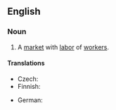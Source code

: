 ==English==
{{wikipedia|Labor economics}}
===Noun===
{{en-noun|sg=[[labor]] [[market]]}}

# {{economics}} A [[market]] with [[labor]] of [[worker]]s.

====Translations====
{{trans-top|market}}
* Czech: {{t-|cs|trh práce|m}}
* Finnish: {{t-|fi|työmarkkinat|p}}
{{trans-mid}}
* German: {{t+|de|Arbeitsmarkt|m}}
{{trans-bottom}}